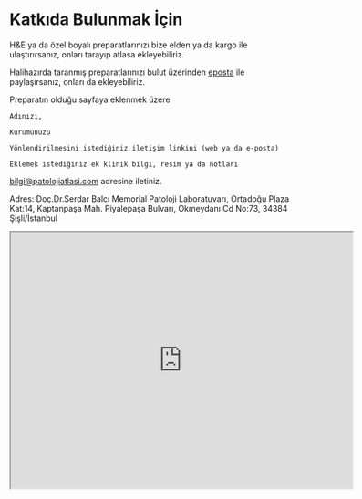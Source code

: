 # Katkıda Bulunmak İçin  {#sec-katki} 

H&E ya da özel boyalı preparatlarınızı bize elden ya da kargo ile ulaştırırsanız, onları tarayıp atlasa ekleyebiliriz.

Halihazırda taranmış preparatlarınızı bulut üzerinden [eposta](mailto:bilgi@patolojiatlasi.com) ile paylaşırsanız, onları da ekleyebiliriz.

Preparatın olduğu sayfaya eklenmek üzere

    Adınızı,

    Kurumunuzu

    Yönlendirilmesini istediğiniz iletişim linkini (web ya da e-posta)

    Eklemek istediğiniz ek klinik bilgi, resim ya da notları

[bilgi\@patolojiatlasi.com](mailto:bilgi@patolojiatlasi.com) adresine iletiniz.

Adres: Doç.Dr.Serdar Balcı Memorial Patoloji Laboratuvarı, Ortadoğu Plaza Kat:14, Kaptanpaşa Mah.
Piyalepaşa Bulvarı, Okmeydanı Cd No:73, 34384 Şişli/İstanbul

<iframe src="https://www.google.com/maps/embed?pb=!1m14!1m8!1m3!1d12033.28963318435!2d28.9735333!3d41.0619447!3m2!1i1024!2i768!4f13.1!3m3!1m2!1s0x0%3A0x5b15447cefe51a4e!2sMemorial%20Patoloji%20Laboratuvar%C4%B1!5e0!3m2!1sen!2str!4v1646745650518!5m2!1sen!2str" width="600" height="450">

</iframe>
